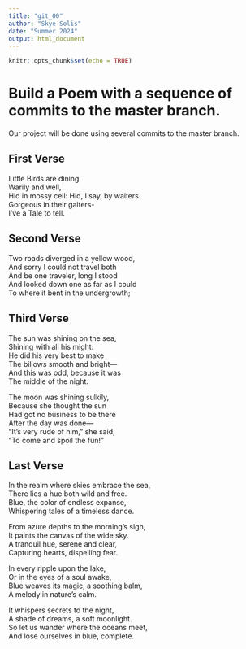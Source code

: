 ```yaml
---
title: "git_00"
author: "Skye Solis"
date: "Summer 2024"
output: html_document
---
```


```r
knitr::opts_chunk$set(echo = TRUE)
```
# Build a Poem with a sequence of commits to the master branch.
Our project will be done using several commits to the master branch.
<!-- Do not modify or change any text in "!--" bracketed areas such as this --- these are instructions to
you, if you change any of this the git program will notice it and compromise your git merging strategy !-->

## First Verse 
<!--Put the first five lines of a poem by Lewis Carrol in this section!-->

Little Birds are dining     
Warily and well,     
Hid in mossy cell: Hid, I say, by waiters     
Gorgeous in their gaiters-     
I've a Tale to tell.     

## Second Verse
<!--Put the first five lines of a poem by Robert Frost here!-->

Two roads diverged in a yellow wood,   
And sorry I could not travel both   
And be one traveler, long I stood   
And looked down one as far as I could   
To where it bent in the undergrowth;   

## Third Verse
<!--Put the first two verses of The Walrus and the Carpenter here!-->

The sun was shining on the sea,   
Shining with all his might:   
He did his very best to make   
The billows smooth and bright—   
And this was odd, because it was   
The middle of the night.   

The moon was shining sulkily,   
Because she thought the sun   
Had got no business to be there   
After the day was done—   
"It's very rude of him," she said,   
"To come and spoil the fun!"   

## Last Verse
<!--Put a short poem of your choice 8-20 lines,here!-->

In the realm where skies embrace the sea,     
There lies a hue both wild and free.     
Blue, the color of endless expanse,     
Whispering tales of a timeless dance.     

From azure depths to the morning's sigh,     
It paints the canvas of the wide sky.     
A tranquil hue, serene and clear,     
Capturing hearts, dispelling fear.     

In every ripple upon the lake,     
Or in the eyes of a soul awake,     
Blue weaves its magic, a soothing balm,     
A melody in nature's calm.     

It whispers secrets to the night,     
A shade of dreams, a soft moonlight.     
So let us wander where the oceans meet,     
And lose ourselves in blue, complete.     
